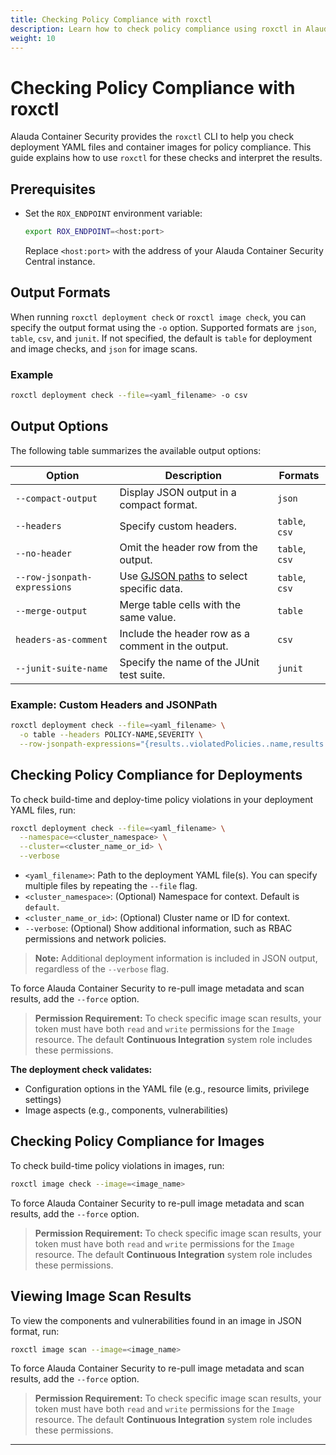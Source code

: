 ```yaml
---
title: Checking Policy Compliance with roxctl
description: Learn how to check policy compliance using roxctl in Alauda Container Security.
weight: 10
---
```


# Checking Policy Compliance with roxctl

Alauda Container Security provides the `roxctl` CLI to help you check deployment YAML files and container images for policy compliance. This guide explains how to use `roxctl` for these checks and interpret the results.

## Prerequisites

- Set the `ROX_ENDPOINT` environment variable:

  ```bash
  export ROX_ENDPOINT=<host:port>
  ```

  Replace `<host:port>` with the address of your Alauda Container Security Central instance.

## Output Formats

When running `roxctl deployment check` or `roxctl image check`, you can specify the output format using the `-o` option. Supported formats are `json`, `table`, `csv`, and `junit`. If not specified, the default is `table` for deployment and image checks, and `json` for image scans.

### Example

```bash
roxctl deployment check --file=<yaml_filename> -o csv
```

## Output Options

The following table summarizes the available output options:

| Option                        | Description                                                                 | Formats         |
|-------------------------------|-----------------------------------------------------------------------------|-----------------|
| `--compact-output`            | Display JSON output in a compact format.                                    | `json`          |
| `--headers`                   | Specify custom headers.                                                     | `table`, `csv`  |
| `--no-header`                 | Omit the header row from the output.                                        | `table`, `csv`  |
| `--row-jsonpath-expressions`  | Use [GJSON paths](https://github.com/tidwall/gjson) to select specific data.| `table`, `csv`  |
| `--merge-output`              | Merge table cells with the same value.                                      | `table`         |
| `headers-as-comment`          | Include the header row as a comment in the output.                          | `csv`           |
| `--junit-suite-name`          | Specify the name of the JUnit test suite.                                   | `junit`         |

### Example: Custom Headers and JSONPath

```bash
roxctl deployment check --file=<yaml_filename> \
  -o table --headers POLICY-NAME,SEVERITY \
  --row-jsonpath-expressions="{results..violatedPolicies..name,results..violatedPolicies..severity}"
```

## Checking Policy Compliance for Deployments

To check build-time and deploy-time policy violations in your deployment YAML files, run:

```bash
roxctl deployment check --file=<yaml_filename> \
  --namespace=<cluster_namespace> \
  --cluster=<cluster_name_or_id> \
  --verbose
```

- `<yaml_filename>`: Path to the deployment YAML file(s). You can specify multiple files by repeating the `--file` flag.
- `<cluster_namespace>`: (Optional) Namespace for context. Default is `default`.
- `<cluster_name_or_id>`: (Optional) Cluster name or ID for context.
- `--verbose`: (Optional) Show additional information, such as RBAC permissions and network policies.

> **Note:** Additional deployment information is included in JSON output, regardless of the `--verbose` flag.

To force Alauda Container Security to re-pull image metadata and scan results, add the `--force` option.

> **Permission Requirement:**
> To check specific image scan results, your token must have both `read` and `write` permissions for the `Image` resource. The default **Continuous Integration** system role includes these permissions.

**The deployment check validates:**
- Configuration options in the YAML file (e.g., resource limits, privilege settings)
- Image aspects (e.g., components, vulnerabilities)

## Checking Policy Compliance for Images

To check build-time policy violations in images, run:

```bash
roxctl image check --image=<image_name>
```

To force Alauda Container Security to re-pull image metadata and scan results, add the `--force` option.

> **Permission Requirement:**
> To check specific image scan results, your token must have both `read` and `write` permissions for the `Image` resource. The default **Continuous Integration** system role includes these permissions.

## Viewing Image Scan Results

To view the components and vulnerabilities found in an image in JSON format, run:

```bash
roxctl image scan --image=<image_name>
```

To force Alauda Container Security to re-pull image metadata and scan results, add the `--force` option.

> **Permission Requirement:**
> To check specific image scan results, your token must have both `read` and `write` permissions for the `Image` resource. The default **Continuous Integration** system role includes these permissions.

---
